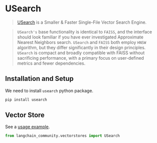 # USearch

> [USearch](https://unum-cloud.github.io/usearch/) is a Smaller & Faster Single-File Vector Search Engine.

> `USearch's` base functionality is identical to `FAISS`, and the interface should look
> familiar if you have ever investigated Approximate Nearest Neighbors search.
> `USearch` and `FAISS` both employ `HNSW` algorithm, but they differ significantly
> in their design principles. `USearch` is compact and broadly compatible with FAISS without
> sacrificing performance, with a primary focus on user-defined metrics and fewer dependencies.

## Installation and Setup

We need to install `usearch` python package.

```bash
pip install usearch
```

## Vector Store

See a [usage example](/docs/integrations/vectorstores/usearch).

```python
from langchain_community.vectorstores import USearch
```

